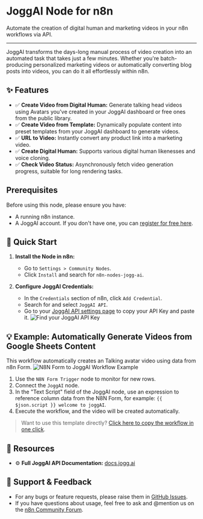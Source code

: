 # JoggAI Node for n8n

Automate the creation of digital human and marketing videos in your n8n workflows via API.

---

JoggAI transforms the days-long manual process of video creation into an automated task that takes just a few minutes. Whether you're batch-producing personalized marketing videos or automatically converting blog posts into videos, you can do it all effortlessly within n8n.

## ✨ Features
- ✅ **Create Video from Digital Human:** Generate talking head videos using Avatars you've created in your JoggAI dashboard or free ones from the public library.
- ✅ **Create Video from Template:** Dynamically populate content into preset templates from your JoggAI dashboard to generate videos.
- ✅ **URL to Video:** Instantly convert any product link into a marketing video.
- ✅ **Create Digital Human:** Supports various digital human likenesses and voice cloning.
- ✅ **Check Video Status:** Asynchronously fetch video generation progress, suitable for long rendering tasks.

## Prerequisites
Before using this node, please ensure you have:
- A running n8n instance.
- A JoggAI account. If you don't have one, you can [register for free here](https://app.jogg.ai/register).

## 🚀 Quick Start

1.  **Install the Node in n8n:**
    - Go to `Settings > Community Nodes`.
    - Click `Install` and search for `n8n-nodes-jogg-ai`.

2.  **Configure JoggAI Credentials:**
    - In the `Credentials` section of n8n, click `Add Credential`.
    - Search for and select `JoggAI API`.
    - Go to your [JoggAI API settings page](https://app.jogg.ai/home) to copy your API Key and paste it.
    ![Find your JoggAI API Key](https://res.jogg.ai/upload/sam/2025-07-11/292683374000458e91c7a55c4a3915b5.png)

## 💡 Example: Automatically Generate Videos from Google Sheets Content

This workflow automatically creates an Talking avatar video using data from n8n Form.
![N8N Form to JoggAI Workflow Example](https://res.jogg.ai/upload/sam/2025-07-11/3be2a12eb38a468594af1e9dd474a917.png)

1.  Use the `N8N Form Trigger` node to monitor for new rows.
2.  Connect the `JoggAI` node.
3.  In the "Text Script" field of the JoggAI node, use an expression to reference column data from the N8N Form, for example: `{{ $json.script }} welcome to joggAI`.
4.  Execute the workflow, and the video will be created automatically.

> Want to use this template directly? [Click here to copy the workflow in one click](https://app.n8n.io/templates/new?template-url=https://gist.githubusercontent.com/joggaiteam/ab4065803111fd860584deb3dd245689/raw/ef28aa8d6c85bd2213c7c9a177b0c8c3d9e953b0/joggai-example.json).

## 🔗 Resources
- ⚙️ **Full JoggAI API Documentation:** [docs.jogg.ai](https://docs.jogg.ai/api-reference/QuickStart/GettingStarted)

## 💬 Support & Feedback
- For any bugs or feature requests, please raise them in [GitHub Issues](https://github.com/your-repo/issues).
- If you have questions about usage, feel free to ask and @mention us on the [n8n Community Forum](https://community.n8n.io/).